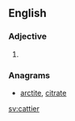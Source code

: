 ==English==

===Adjective===
{{head|en|adjective comparative form}}

# {{en-comparative of|catty}}

===Anagrams===
* [[arctite#English|arctite]], [[citrate#English|citrate]]

[[sv:cattier]]